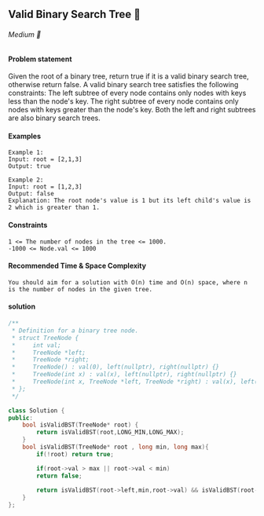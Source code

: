 ## Valid Binary Search Tree 🎯
###### Medium 🤨

#### Problem statement

Given the root of a binary tree, return true if it is a valid binary search tree, otherwise return false.
A valid binary search tree satisfies the following constraints:
The left subtree of every node contains only nodes with keys less than the node's key.
The right subtree of every node contains only nodes with keys greater than the node's key.
Both the left and right subtrees are also binary search trees.

#### Examples
```
Example 1:
Input: root = [2,1,3]
Output: true
```
```
Example 2:
Input: root = [1,2,3]
Output: false
Explanation: The root node's value is 1 but its left child's value is 2 which is greater than 1.
```
#### Constraints
```
1 <= The number of nodes in the tree <= 1000.
-1000 <= Node.val <= 1000
```

#### Recommended Time & Space Complexity
```
You should aim for a solution with O(n) time and O(n) space, where n is the number of nodes in the given tree.
```

#### solution
```cpp
/**
 * Definition for a binary tree node.
 * struct TreeNode {
 *     int val;
 *     TreeNode *left;
 *     TreeNode *right;
 *     TreeNode() : val(0), left(nullptr), right(nullptr) {}
 *     TreeNode(int x) : val(x), left(nullptr), right(nullptr) {}
 *     TreeNode(int x, TreeNode *left, TreeNode *right) : val(x), left(left), right(right) {}
 * };
 */

class Solution {
public:
    bool isValidBST(TreeNode* root) {
        return isValidBST(root,LONG_MIN,LONG_MAX);
    }
    bool isValidBST(TreeNode* root , long min, long max){
        if(!root) return true;

        if(root->val > max || root->val < min)
        return false;
        
        return isValidBST(root->left,min,root->val) && isValidBST(root->right,root->val,max);
    }
};
```